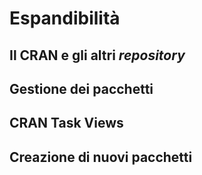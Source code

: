 # Espandibilità

## Il CRAN e gli altri *repository*

## Gestione dei pacchetti 

## CRAN Task Views

## Creazione di nuovi pacchetti